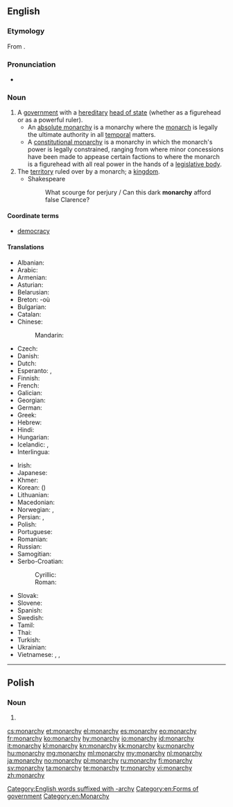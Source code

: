 ==English==
{{wikipedia}}

===Etymology===
From {{etyl|grc|en}} {{term|μοναρχία|lang=grc}}.

===Pronunciation===
* {{audio|en-us-monarchy.ogg|Audio (US)|lang=en}}

===Noun===
{{en-noun|monarchies}}

# A [[government]] with a [[hereditary]] [[head of state]] (whether as a figurehead or as a powerful ruler).
#* An [[absolute monarchy]] is a monarchy where the [[monarch]] is legally the ultimate authority in all [[temporal]] matters.
#* A [[constitutional monarchy]] is a monarchy in which the monarch's power is legally constrained, ranging from where minor concessions have been made to appease certain factions to where the monarch is a figurehead with all real power in the hands of a [[legislative body]].
# The [[territory]] ruled over by a monarch; a [[kingdom]].
#* Shakespeare
#*: What scourge for perjury / Can this dark '''monarchy''' afford false Clarence?

====Coordinate terms====
* {{sense|a form of government}} [[democracy]]

====Translations====
{{trans-top|form of government with a hereditary head of state}}
* Albanian: {{t|sq|mbretëri|f}}
* Arabic: {{t|ar|ملكية|f|tr=malikíyya|sc=Arab}}
* Armenian: {{t|hy|միապետություն|tr=miapetut’yun|sc=Armn}}
* Asturian: {{t|ast|monarquía|f}}
* Belarusian: {{t|be|манархія|f|tr=manárxija|sc=Cyrl}}
* Breton: {{t|br|unpenniezh|f}} -où {{g|p}}
* Bulgarian: {{t+|bg|монархия|f|tr=monárhija|sc=Cyrl}}
* Catalan: {{t+|ca|monarquia|f}}
* Chinese:
*: Mandarin: {{t+|cmn|君主制|tr=jūnzhǔzhì|sc=Hani}}
* Czech: {{t+|cs|monarchie|f}}
* Danish: {{t+|da|monarki|n}}
* Dutch: {{t+|nl|monarchie|f}}
* Esperanto: {{t|eo|monarkio}}, {{t|eo|monarĥio}}
* Finnish: {{t+|fi|monarkia}}
* French: {{t+|fr|monarchie|f}}
* Galician: {{t+|gl|monarquía|f}}
* Georgian: {{t+|ka|მონარქია|tr=monark’ia|sc=Geor}}
* German: {{t+|de|Monarchie|f}}
* Greek: {{t+|el|μοναρχία|f|tr=monarchía}}
* Hebrew: {{t+|he|מונרכיה|f}}
* Hindi: {{t|hi|राजतन्त्र|m|tr=rājtantra}}
* Hungarian: {{t+|hu|monarchia}}
* Icelandic: {{t|is|konungsríki}}, {{t+|is|konungdæmi}}
* Interlingua: {{t|ia|monarchia}}
{{trans-mid}}
* Irish: {{t|ga|monarcacht|f}}
* Japanese: {{t|ja|君主制|tr=くんしゅせい, kunshusei|sc=Jpan}}
* Khmer: {{t|km|រាជាធិបតេយ្យ|sc=Khmr|tr=riec a’tʰippa’tay}}
* Korean: {{t+|ko|군주제|tr=gunjuje|sc=Kore}} ({{t+|ko|君主制|sc=Kore}})
* Lithuanian: {{t+|lt|monarchija|f}}
* Macedonian: {{t|mk|монархија|f|tr=monárhija}}
* Norwegian: {{t+|no|kongedømme|n}}, {{t+|no|monarki|n}}
* Persian: {{t+|fa|سلطنت|tr=saltanat|sc=fa-Arab}}, {{t+|fa|پادشاهی|tr=pâdešâhi, pâdšâhi|sc=fa-Arab}}
* Polish: {{t+|pl|monarchia|f}}
* Portuguese: {{t+|pt|monarquia|f}}
* Romanian: {{t+|ro|monarhie|f}}
* Russian: {{t+|ru|монархия|f|tr=monárxija|sc=Cyrl}}
* Samogitian: {{t|sgs|muonarkėjė|f}}
* Serbo-Croatian:
*: Cyrillic: {{t|sh|монархија|f}}
*: Roman: {{t|sh|monarhija|f}}
* Slovak: {{t|sk|monarchia|f}}
* Slovene: {{t+|sl|monarhija|f}}
* Spanish: {{t+|es|monarquía|f}}
* Swedish: {{t+|sv|monarki|c}}
* Tamil: {{t+|ta|முடியாட்சி|tr=muṭiyāṭci|sc=Taml}}
* Thai: {{t|th|ราชาธิปไตย|tr=raachaatípbpàdtai|sc=Thai}}
* Turkish: {{t+|tr|monarşi}}
* Ukrainian: {{t|uk|монархія|f|tr=monárxija|sc=Cyrl}}
* Vietnamese: {{t+|vi|quân chủ}}, {{t|vi|chế độ quân chủ}}, {{t|vi|nền quân chủ}}
{{trans-bottom}}

[[Category:English words suffixed with -archy]]
[[Category:en:Forms of government]]
[[Category:en:Monarchy]]

----

==Polish==

===Noun===
{{head|pl|noun form}}

# {{inflection of|monarcha||gen|s|lang=pl}}

[[cs:monarchy]]
[[et:monarchy]]
[[el:monarchy]]
[[es:monarchy]]
[[eo:monarchy]]
[[fr:monarchy]]
[[ko:monarchy]]
[[hy:monarchy]]
[[io:monarchy]]
[[id:monarchy]]
[[it:monarchy]]
[[kl:monarchy]]
[[kn:monarchy]]
[[kk:monarchy]]
[[ku:monarchy]]
[[hu:monarchy]]
[[mg:monarchy]]
[[ml:monarchy]]
[[my:monarchy]]
[[nl:monarchy]]
[[ja:monarchy]]
[[no:monarchy]]
[[pl:monarchy]]
[[ru:monarchy]]
[[fi:monarchy]]
[[sv:monarchy]]
[[ta:monarchy]]
[[te:monarchy]]
[[tr:monarchy]]
[[vi:monarchy]]
[[zh:monarchy]]